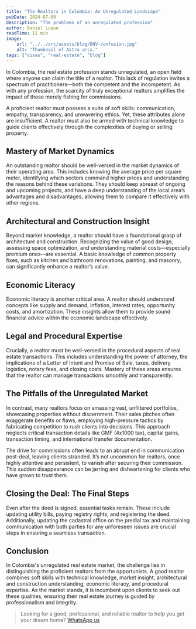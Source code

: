 ```yaml
---
title: "The Realtors in Colombia: An Unregulated Landscape"
pubDate: 2024-07-09
description: "The problems of an unregulated profession"
author: Daniel Luque
readTime: 11 min
image:
    url: "../../src/assets/blog/DNV-confusion.jpg"
    alt: "Thumbnail of Astro arcs."
tags: ["visas", "real-estate", "blog"]
---
```

In Colombia, the real estate profession stands unregulated, an open field where anyone can claim the title of a realtor. This lack of regulation invites a spectrum of practitioners—both the competent and the incompetent. As with any profession, the scarcity of truly exceptional realtors amplifies the impact of those merely fishing for commissions.

A proficient realtor must possess a suite of soft skills: communication, empathy, transparency, and unwavering ethics. Yet, these attributes alone are insufficient. A realtor must also be armed with technical knowledge to guide clients effectively through the complexities of buying or selling property.

## Mastery of Market Dynamics
An outstanding realtor should be well-versed in the market dynamics of their operating area. This includes knowing the average price per square meter, identifying which sectors command higher prices and understanding the reasons behind these variations. They should keep abreast of ongoing and upcoming projects, and have a deep understanding of the local area’s advantages and disadvantages, allowing them to compare it effectively with other regions.

## Architectural and Construction Insight
Beyond market knowledge, a realtor should have a foundational grasp of architecture and construction. Recognizing the value of good design, assessing space optimization, and understanding material costs—especially premium ones—are essential. A basic knowledge of common property fixes, such as kitchen and bathroom renovations, painting, and masonry, can significantly enhance a realtor’s value.

## Economic Literacy
Economic literacy is another critical area. A realtor should understand concepts like supply and demand, inflation, interest rates, opportunity costs, and amortization. These insights allow them to provide sound financial advice within the economic landscape effectively.

## Legal and Procedural Expertise
Crucially, a realtor must be well-versed in the procedural aspects of real estate transactions. This includes understanding the power of attorney, the implications of a Letter of Intent and Promise of Sale, taxes, delivery logistics, notary fees, and closing costs. Mastery of these areas ensures that the realtor can manage transactions smoothly and transparently.

## The Pitfalls of the Unregulated Market
In contrast, many realtors focus on amassing vast, unfiltered portfolios, showcasing properties without discernment. Their sales pitches often exaggerate benefits or flaws, employing high-pressure tactics by fabricating competition to rush clients into decisions. This approach neglects critical transaction details like GMF (4x1000 tax), capital gains, transaction timing, and international transfer documentation.

The drive for commissions often leads to an abrupt end in communication post-deal, leaving clients stranded. It’s not uncommon for realtors, once highly attentive and persistent, to vanish after securing their commission. This sudden disappearance can be jarring and disheartening for clients who have grown to trust them.

## Closing the Deal: The Final Steps
Even after the deed is signed, essential tasks remain. These include updating utility bills, paying registry rights, and registering the deed. Additionally, updating the cadastral office on the predial tax and maintaining communication with both parties for any unforeseen issues are crucial steps in ensuring a seamless transaction.

## Conclusion
In Colombia's unregulated real estate market, the challenge lies in distinguishing the proficient realtors from the opportunists. A good realtor combines soft skills with technical knowledge, market insight, architectural and construction understanding, economic literacy, and procedural expertise. As the market stands, it is incumbent upon clients to seek out these qualities, ensuring their real estate journey is guided by professionalism and integrity.

> Looking for a good, professional, and reliable realtor to help you get your dream home? <a href="https://wa.me/573146022411" target="_blank">WhatsApp us</a>